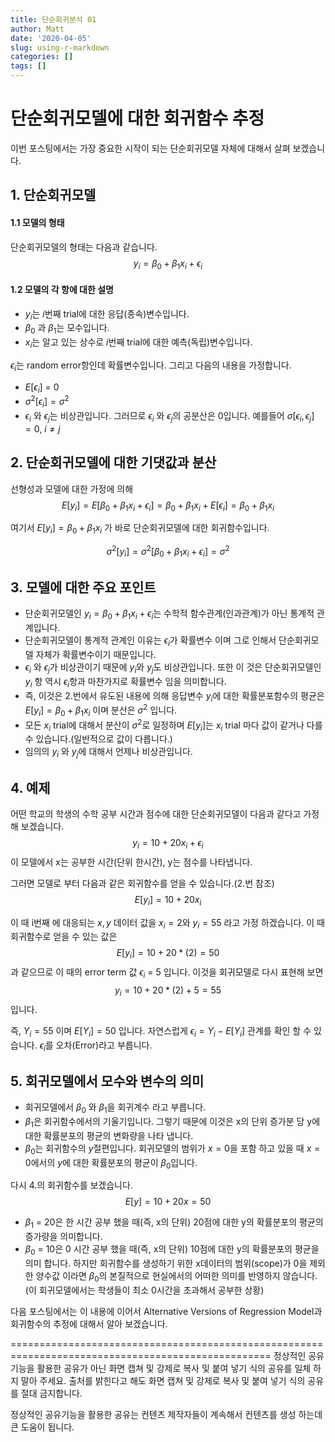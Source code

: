 ```yaml
---
title: 단순회귀분석 01
author: Matt
date: '2020-04-05'
slug: using-r-markdown
categories: []
tags: []
---
```


# 단순회귀모델에 대한 회귀함수 추정

이번 포스팅에서는 가장 중요한 시작이 되는 단순회귀모델 자체에 대해서 살펴 보겠습니다.

## 1. 단순회귀모델

#### 1.1 모델의 형태

단순회귀모델의 형태는 다음과 같습니다.
$$ y_i = \beta_0 + \beta_1x_i + \epsilon_i$$

#### 1.2 모델의 각 항에 대한 설명

 - $y_i$는 $i$번째 trial에 대한 응답(종속)변수입니다.
 - $\beta_0$ 과 $\beta_1$는 모수입니다.
 - $x_i$는 알고 있는 상수로 $i$번째 trial에 대한 예측(독립)변수입니다.

$\epsilon_i$는 random error항인데 확률변수입니다. 그리고 다음의 내용을 가정합니다.

 - $E[\epsilon_i]$ = 0
 - $\sigma^2[\epsilon_i]=\sigma^2$
 - $\epsilon_i$ 와 $\epsilon_j$는 비상관입니다. 그러므로 $\epsilon_i$ 와 $\epsilon_j$의 공분산은 0입니다. 예를들어 $\sigma[\epsilon_i,\epsilon_j] = 0$, $i\neq j$

## 2. 단순회귀모델에 대한 기댓값과 분산
선형성과 모델에 대한 가정에 의해
$$E[y_i] = E[\beta_0 + \beta_1x_i + \epsilon_i] = \beta_0 + \beta_1x_i + E[\epsilon_i] = \beta_0 + \beta_1x_i$$

여기서  $E[y_i] = \beta_0 + \beta_1x_i$ 가 바로 단순회귀모델에 대한 회귀함수입니다.

$$\sigma^2[y_i] = \sigma^2[\beta_0 + \beta_1x_i + \epsilon_i] = \sigma^2$$

## 3. 모델에 대한 주요 포인트

 - 단순회귀모델인 $y_i = \beta_0 + \beta_1x_i + \epsilon_i$는 수학적 함수관계(인과관계)가 아닌 통계적 관계입니다.
 - 단순회귀모델이 통계적 관계인 이유는 $\epsilon_i$가 확률변수 이며 그로 인해서 단순회귀모델 자체가 확률변수이기 때문입니다.
 - $\epsilon_i$ 와 $\epsilon_j$가 비상관이기 때문에 $y_i$와 $y_j$도 비상관입니다. 또한 이 것은 단순회귀모델인 $y_i$ 항 역시 $\epsilon_i$항과 마찬가지로 확률변수 임을 의미합니다.
 - 즉, 이것은 2.번에서 유도된 내용에 의해 응답변수 $y_i$에 대한 확률분포함수의 평균은 $E[y_i] = \beta_0 + \beta_1x_i$ 이며 분산은 $\sigma^2$ 입니다. 
 - 모든 $x_i$ trial에 대해서 분산이 $\sigma^2$로 일정하며 $E[y_i]$는 $x_i$ trial 마다 값이 같거나 다를 수 있습니다.(일반적으로 값이 다릅니다.)
 - 임의의 $y_i$ 와 $y_j$에 대해서 언제나 비상관입니다.

## 4. 예제

어떤 학교의 학생의 수학 공부 시간과 점수에 대한 단순회귀모델이 다음과 같다고 가정 해 보겠습니다. $$ y_i = 10+ 20x_i + \epsilon_i$$
이 모델에서 x는 공부한 시간(단위 한시간), y는 점수를 나타냅니다.

그러면 모델로 부터 다음과 같은 회귀함수를 얻을 수 있습니다.(2.번 참조)
$$E[y_i] = 10+ 20x_i$$

이 때 i번째 에 대응되는 $x,y$ 데이터 값을 $x_i = 2$와 $y_i = 55$ 라고 가정 하겠습니다.
이 때 회귀함수로 얻을 수 있는 값은 $$E[y_i] = 10+ 20*(2) = 50$$ 과 같으므로 이 때의 error term 값 $\epsilon_i$ = 5 입니다. 이것을 회귀모델로 다시 표현해 보면
$$ y_i = 10 + 20*(2) + 5 = 55 $$ 입니다.

즉,  $Y_i=55$ 이며 $E[Y_i] = 50$ 입니다. 자연스럽게 $\epsilon_i = Y_i - E[Y_i]$ 관계를 확인 할 수 있습니다. $\epsilon_i$를 오차(Error)라고 부릅니다.

## 5. 회귀모델에서 모수와 변수의 의미

 - 회귀모델에서 $\beta_0$ 와 $\beta_1$을 회귀계수 라고 부릅니다.
 - $\beta_1$은 회귀함수에서의 기울기입니다. 그렇기 때문에 이것은 x의 단위 증가분 당 y에 대한 확률분포의 평균의 변화량을 나타 냅니다.
 - $\beta_0$는 회귀함수의 $y$절편입니다. 회귀모델의 범위가 $x=0$을 포함 하고 있을 때 $x=0$에서의 $y$에 대한 확률분포의 평균이 $\beta_0$입니다.

다시 4.의 회귀함수를 보겠습니다. $$E[y] = 10+ 20x = 50$$

 - $\beta_1$ = 20은 한 시간 공부 했을 때(즉, x의 단위) 20점에 대한 y의 확률분포의 평균의 증가량을 의미합니다.
 - $\beta_0$ = 10은 0 시간 공부 했을 때(즉, x의 단위) 10점에 대한 y의 확률분포의 평균을 의미 합니다. 하지만 회귀함수를 생성하기 위한 x데이터의 범위(scope)가 0을 제외한 양수값 이라면 $\beta_0$의 본질적으로 현실에서의 어떠한 의미를 반영하지 않습니다.(이 회귀모델에서는 학생들이 최소 0시간을 초과해서 공부한 상황)
 
다음 포스팅에서는 이 내용에 이어서 Alternative Versions of Regression Model과 회귀함수의 추정에 대해서 알아 보겠습니다.

===================================================================================================
정상적인 공유기능을 활용한 공유가 아닌 화면 캡쳐 및 강제로 복사 및 붙여 넣기 식의 공유를 일체 하지 말아 주세요. 출처를 밝힌다고 해도 화면 캡쳐 및 강제로 복사 및 붙여 넣기 식의 공유를 절대 금지합니다.

정상적인 공유기능을 활용한 공유는 컨텐츠 제작자들이 계속해서 컨텐츠를 생성 하는데 큰 도움이 됩니다.